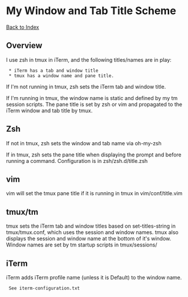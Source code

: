 = My Window and Tab Title Scheme =

[[/index|Back to Index]]

==  Overview  ==

I use zsh in tmux in iTerm, and the following titles/names are in play:
  * iTerm has a tab and window title
  * tmux has a window name and pane title.

If I'm not running in tmux, zsh sets the iTerm tab and window title.

If I'm running in tmux, the window name is static and defined by my tm session
scripts. The pane title is set by zsh or vim and propagated to the iTerm
window and tab title by tmux.

== Zsh ==

If not in tmux, zsh sets the window and tab name via oh-my-zsh

If in tmux, zsh sets the pane title when displaying the prompt and before
running a command. Configuration is in zsh/zsh.d/title.zsh

== vim ==

vim will set the tmux pane title if it is running in tmux in
vim/conf/title.vim

== tmux/tm ==

tmux sets the iTerm tab and window titles based on set-titles-string in
tmux/tmux.conf, which uses the session and window names.
tmux also displays the session and window name at the bottom of it's window.
Window names are set by tm startup scripts in tmux/sessions/

== iTerm ==

iTerm adds iTerm profile name (unless it is Default) to the window name.
  See iterm-configuration.txt
